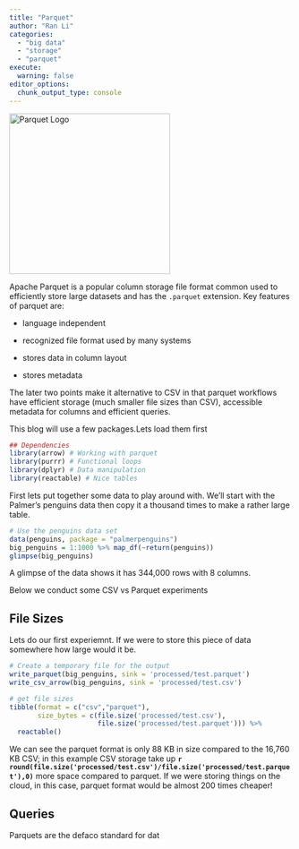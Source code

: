 ```yaml
---
title: "Parquet"
author: "Ran Li"
categories: 
  - "big data"
  - "storage"
  - "parquet"
execute: 
  warning: false
editor_options: 
  chunk_output_type: console
---
```


![](images/parquet-logo.png){alt="Parquet Logo" fig-alt="Parquet Logo" fig-align="center" width="287"}

Apache Parquet is a popular column storage file format common used to efficiently store large datasets and has the `.parquet` extension. Key features of parquet are:

-   language independent

-   recognized file format used by many systems

-   stores data in column layout

-   stores metadata

The later two points make it alternative to CSV in that parquet workflows have efficient storage (much smaller file sizes than CSV), accessible metadata for columns and efficient queries.

This blog will use a few packages.Lets load them first

```r
## Dependencies
library(arrow) # Working with parquet
library(purrr) # Functional loops
library(dplyr) # Data manipulation
library(reactable) # Nice tables
```

First lets put together some data to play around with. We'll start with the Palmer's penguins data then copy it a thousand times to make a rather large table.

```r
# Use the penguins data set
data(penguins, package = "palmerpenguins")
big_penguins = 1:1000 %>% map_df(~return(penguins))
glimpse(big_penguins)
```

A glimpse of the data shows it has 344,000 rows with 8 columns.

Below we conduct some CSV vs Parquet experiments

## File Sizes

Lets do our first experiemnt. If we were to store this piece of data somewhere how large would it be.

```r

# Create a temporary file for the output
write_parquet(big_penguins, sink = 'processed/test.parquet')
write_csv_arrow(big_penguins, sink = 'processed/test.csv')

# get file sizes
tibble(format = c("csv","parquet"),
       size_bytes = c(file.size('processed/test.csv'),
                      file.size('processed/test.parquet'))) %>% 
  reactable()

```

We can see the parquet format is only 88 KB in size compared to the 16,760 KB CSV; in this example CSV storage take up **`r round(file.size('processed/test.csv')/file.size('processed/test.parquet'),0)`** more space compared to parquet. If we were storing things on the cloud, in this case, parquet format would be almost 200 times cheaper!

## Queries

Parquets are the defaco standard for dat

